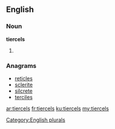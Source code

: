 ==English==

===Noun===
'''tiercels'''

# {{plural of|[[tiercel]]}}

===Anagrams===
* [[reticles#English|reticles]]
* [[sclerite#English|sclerite]]
* [[silcrete#English|silcrete]]
* [[terciles#English|terciles]]

[[Category:English plurals]]

[[ar:tiercels]]
[[fr:tiercels]]
[[ku:tiercels]]
[[my:tiercels]]